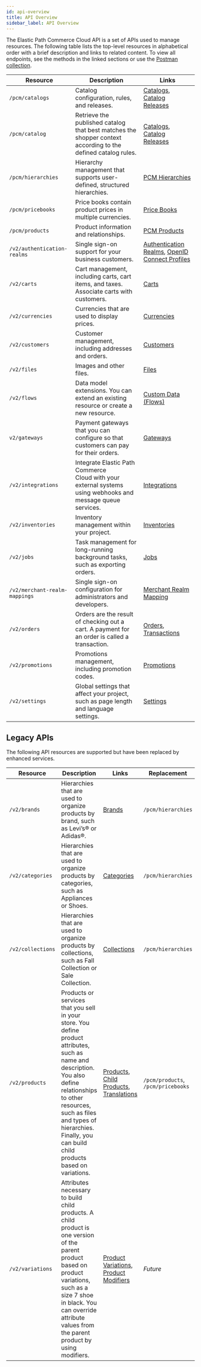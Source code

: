 ```yaml
---
id: api-overview
title: API Overview
sidebar_label: API Overview
---
```


The Elastic Path Commerce Cloud API is a set of APIs used to manage resources. The following table lists the top-level resources in alphabetical order with a brief description and links to related content. To view all endpoints, see the methods in the linked sections or use the [Postman collection](../developer/how-to/test-with-postman-collection.md).

| Resource | Description | Links |
| --- | --- | --- |
| `/pcm/catalogs` | Catalog configuration, rules, and releases. | [Catalogs](pcm/catalogs/index.md), [Catalog Releases](pcm/catalogs/releases/index.md) |
| `/pcm/catalog` | Retrieve the published catalog that best matches the shopper context according to the defined catalog rules. | [Catalogs](pcm/catalogs/index.md), [Catalog Releases](pcm/catalogs/releases/index.md) |
| `/pcm/hierarchies` | Hierarchy management that supports user-defined, structured hierarchies. | [PCM Hierarchies](pcm/hierarchies/index.md) |
| `/pcm/pricebooks` | Price books contain product prices in multiple currencies. | [Price Books](pcm/pricebooks/index.md) |
| `/pcm/products` | Product information and relationships. | [PCM Products](pcm/products/index.md) |
| `/v2/authentication-realms` | Single sign-on support for your business customers. | [Authentication Realms](single-sign-on/authentication-realms/index.md), [OpenID Connect Profiles](single-sign-on/oidc-profiles/index.md) |
| `/v2/carts` | Cart management, including carts, cart items, and taxes. Associate carts with customers. | [Carts](carts-and-orders/carts/index.md) |
| `/v2/currencies` | Currencies that are used to display prices. | [Currencies](advanced/currencies/index.md) |
| `/v2/customers` | Customer management, including addresses and orders. | [Customers](customers-and-accounts/customers/index.md) |
| `/v2/files` | Images and other files. | [Files](advanced/files/index.md) |
| `/v2/flows` | Data model extensions. You can extend an existing resource or create a new resource. | [Custom Data (Flows)](advanced/custom-data/index.md) |
| `v2/gateways` | Payment gateways that you can configure so that customers can pay for their orders. | [Gateways](payments/gateways/index.md) |
| `/v2/integrations` | Integrate Elastic Path Commerce Cloud with your external systems using webhooks and message queue services. | [Integrations](advanced/integrations/index.md) |
| `/v2/inventories` | Inventory management within your project. | [Inventories](inventory/index.md) |
| `/v2/jobs` | Task management for long-running background tasks, such as exporting orders. | [Jobs](advanced/jobs/index.md) |
| `/v2/merchant-realm-mappings` | Single sign-on configuration for administrators and developers. | [Merchant Realm Mapping](advanced/settings/merchant-realm-mappings/index.md) |
| `/v2/orders` | Orders are the result of checking out a cart. A payment for an order is called a transaction. | [Orders](carts-and-orders/orders/index.md), [Transactions](payments/transactions/index.md) |
| `/v2/promotions` | Promotions management, including promotion codes. | [Promotions](promotions/index.md) |
| `/v2/settings` | Global settings that affect your project, such as page length and language settings. | [Settings](advanced/settings/index.md) |

## Legacy APIs

The following API resources are supported but have been replaced by enhanced services.

| Resource | Description | Links | Replacement |
| --- | --- | --- | --- |
| `/v2/brands` | Hierarchies that are used to organize products by brand, such as Leviʼs® or Adidas®. | [Brands](catalog/brands/index.md) | `/pcm/hierarchies` |
| `/v2/categories` | Hierarchies that are used to organize products by categories, such as Appliances or Shoes. | [Categories](catalog/categories/index.md) | `/pcm/hierarchies` |
| `/v2/collections` | Hierarchies that are used to organize products by collections, such as Fall Collection or Sale Collection. | [Collections](catalog/collections/index.md) | `/pcm/hierarchies` |
| `/v2/products` | Products or services that you sell in your store. You define product attributes, such as name and description. You also define relationships to other resources, such as files and types of hierarchies. Finally, you can build child products based on variations. | [Products](catalog/products/index.md), [Child Products](catalog/product-variations/build-child-products.md), [Translations](advanced/translations/index.md) |  `/pcm/products`, `/pcm/pricebooks` |
| `/v2/variations` | Attributes necessary to build child products. A child product is one version of the parent product based on product variations, such as a size 7 shoe in black. You can override attribute values from the parent product by using modifiers. | [Product Variations](catalog/product-variations/index.md), [Product Modifiers](catalog/product-variations/modifiers/index.md) | *Future* |
